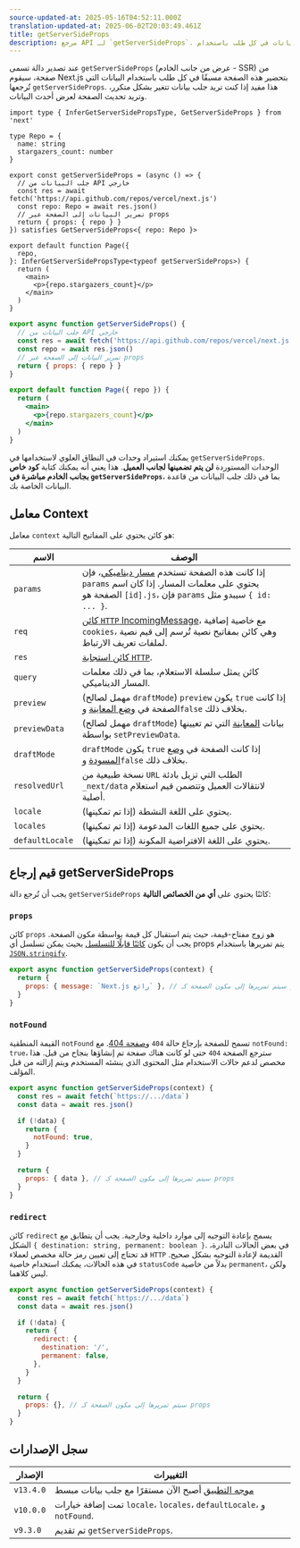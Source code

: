 ```yaml
---
source-updated-at: 2025-05-16T04:52:11.000Z
translation-updated-at: 2025-06-02T20:03:49.461Z
title: getServerSideProps
description: مرجع API لـ `getServerSideProps`. تعلم كيفية جلب البيانات في كل طلب باستخدام Next.js.
---
```


عند تصدير دالة تسمى `getServerSideProps` (عرض من جانب الخادم - SSR) من صفحة، سيقوم Next.js بتحضير هذه الصفحة مسبقًا في كل طلب باستخدام البيانات التي تُرجعها `getServerSideProps`. هذا مفيد إذا كنت تريد جلب بيانات تتغير بشكل متكرر، وتريد تحديث الصفحة لعرض أحدث البيانات.

```tsx filename="pages/index.tsx" switcher
import type { InferGetServerSidePropsType, GetServerSideProps } from 'next'

type Repo = {
  name: string
  stargazers_count: number
}

export const getServerSideProps = (async () => {
  // جلب البيانات من API خارجي
  const res = await fetch('https://api.github.com/repos/vercel/next.js')
  const repo: Repo = await res.json()
  // تمرير البيانات إلى الصفحة عبر props
  return { props: { repo } }
}) satisfies GetServerSideProps<{ repo: Repo }>

export default function Page({
  repo,
}: InferGetServerSidePropsType<typeof getServerSideProps>) {
  return (
    <main>
      <p>{repo.stargazers_count}</p>
    </main>
  )
}
```

```jsx filename="pages/index.js" switcher
export async function getServerSideProps() {
  // جلب البيانات من API خارجي
  const res = await fetch('https://api.github.com/repos/vercel/next.js')
  const repo = await res.json()
  // تمرير البيانات إلى الصفحة عبر props
  return { props: { repo } }
}

export default function Page({ repo }) {
  return (
    <main>
      <p>{repo.stargazers_count}</p>
    </main>
  )
}
```

يمكنك استيراد وحدات في النطاق العلوي لاستخدامها في `getServerSideProps`. الوحدات المستوردة **لن يتم تضمينها لجانب العميل**. هذا يعني أنه يمكنك كتابة **كود خاص بجانب الخادم مباشرة في `getServerSideProps`**، بما في ذلك جلب البيانات من قاعدة البيانات الخاصة بك.

## معامل Context

معامل `context` هو كائن يحتوي على المفاتيح التالية:

| الاسم            | الوصف                                                                                                                                                                                                           |
| --------------- | --------------------------------------------------------------------------------------------------------------------------------------------------------------------------------------------------------------------- |
| `params`        | إذا كانت هذه الصفحة تستخدم [مسار ديناميكي](/docs/pages/building-your-application/routing/dynamic-routes)، فإن `params` يحتوي على معلمات المسار. إذا كان اسم الصفحة هو `[id].js`، فإن `params` سيبدو مثل `{ id: ... }`. |
| `req`           | [كائن `HTTP` IncomingMessage](https://nodejs.org/api/http.html#http_class_http_incomingmessage)، مع خاصية إضافية `cookies`، وهي كائن بمفاتيح نصية تُرسم إلى قيم نصية لملفات تعريف الارتباط.    |
| `res`           | [كائن استجابة `HTTP`](https://nodejs.org/api/http.html#http_class_http_serverresponse).                                                                                                                        |
| `query`         | كائن يمثل سلسلة الاستعلام، بما في ذلك معلمات المسار الديناميكي.                                                                                                                                          |
| `preview`       | (مهمل لصالح `draftMode`) `preview` يكون `true` إذا كانت الصفحة في [وضع المعاينة](/docs/pages/guides/preview-mode) و`false` بخلاف ذلك.                                                                         |
| `previewData`   | (مهمل لصالح `draftMode`) بيانات [المعاينة](/docs/pages/guides/preview-mode) التي تم تعيينها بواسطة `setPreviewData`.                                                                                                             |
| `draftMode`     | `draftMode` يكون `true` إذا كانت الصفحة في [وضع المسودة](/docs/pages/guides/draft-mode) و`false` بخلاف ذلك.                                                                                                        |
| `resolvedUrl`   | نسخة طبيعية من `URL` الطلب التي تزيل بادئة `_next/data` لانتقالات العميل وتتضمن قيم استعلام أصلية.                                                                              |
| `locale`        | يحتوي على اللغة النشطة (إذا تم تمكينها).                                                                                                                                                                              |
| `locales`       | يحتوي على جميع اللغات المدعومة (إذا تم تمكينها).                                                                                                                                                                          |
| `defaultLocale` | يحتوي على اللغة الافتراضية المكونة (إذا تم تمكينها).                                                                                                                                                                  |

## قيم إرجاع getServerSideProps

يجب أن تُرجع دالة `getServerSideProps` كائنًا يحتوي على **أي من الخصائص التالية**:

### `props`

كائن `props` هو زوج مفتاح-قيمة، حيث يتم استقبال كل قيمة بواسطة مكون الصفحة. يجب أن يكون [كائنًا قابلًا للتسلسل](https://developer.mozilla.org/docs/Glossary/Serialization) بحيث يمكن تسلسل أي props يتم تمريرها باستخدام [`JSON.stringify`](https://developer.mozilla.org/docs/Web/JavaScript/Reference/Global_Objects/JSON/stringify).

```jsx
export async function getServerSideProps(context) {
  return {
    props: { message: `Next.js رائع` }, // سيتم تمريرها إلى مكون الصفحة كـ props
  }
}
```

### `notFound`

القيمة المنطقية `notFound` تسمح للصفحة بإرجاع حالة `404` و[صفحة 404](/docs/pages/building-your-application/routing/custom-error#404-page). مع `notFound: true`، سترجع الصفحة `404` حتى لو كانت هناك صفحة تم إنشاؤها بنجاح من قبل. هذا مخصص لدعم حالات الاستخدام مثل المحتوى الذي ينشئه المستخدم ويتم إزالته من قبل المؤلف.

```js
export async function getServerSideProps(context) {
  const res = await fetch(`https://.../data`)
  const data = await res.json()

  if (!data) {
    return {
      notFound: true,
    }
  }

  return {
    props: { data }, // سيتم تمريرها إلى مكون الصفحة كـ props
  }
}
```

### `redirect`

كائن `redirect` يسمح بإعادة التوجيه إلى موارد داخلية وخارجية. يجب أن يتطابق مع الشكل `{ destination: string, permanent: boolean }`. في بعض الحالات النادرة، قد تحتاج إلى تعيين رمز حالة مخصص لعملاء `HTTP` القديمة لإعادة التوجيه بشكل صحيح. في هذه الحالات، يمكنك استخدام خاصية `statusCode` بدلاً من خاصية `permanent`، ولكن ليس كلاهما.

```js
export async function getServerSideProps(context) {
  const res = await fetch(`https://.../data`)
  const data = await res.json()

  if (!data) {
    return {
      redirect: {
        destination: '/',
        permanent: false,
      },
    }
  }

  return {
    props: {}, // سيتم تمريرها إلى مكون الصفحة كـ props
  }
}
```

## سجل الإصدارات

| الإصدار   | التغييرات                                                                                                     |
| --------- | ----------------------------------------------------------------------------------------------------------- |
| `v13.4.0` | [موجه التطبيق](/docs/app/building-your-application/data-fetching) أصبح الآن مستقرًا مع جلب بيانات مبسط |
| `v10.0.0` | تمت إضافة خيارات `locale`، `locales`، `defaultLocale`، و `notFound`.                                         |
| `v9.3.0`  | تم تقديم `getServerSideProps`.                                                                            |